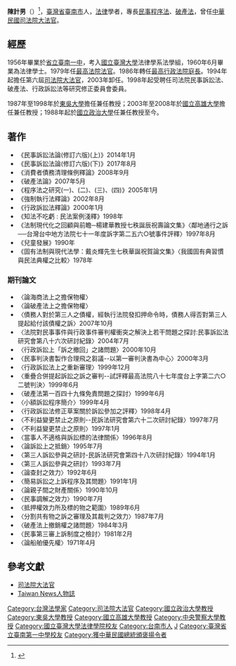 {{Infobox_officeholder
| name = 陳計男
| image name =
| width = 
| Sex = 男 
| now = {{ROC-TWN}}[[法學家|法學家]]
| period =
| Native place = 
| date of birth =  1937年8月28日
| date of death =  2019年1月26日
| party = 
| place of birth = {{TWN-JPN}}[[台南州|台南州]]
| place of death = 
| educate =
* 美國[[華盛頓大學_(西雅圖)|華盛頓州立大學（西雅圖）]]研究
* [[國立台灣大學|國立台灣大學]]法律學系法學組（1960年畢）
* [[臺灣省立臺南第一中學|臺灣省立臺南第一中學]]（1956年畢）
| past = 
* 司法官訓練所講座
* 司法人員研習所講座
* 高特考試典試委員
* 最高行政法院法官
* 最高法院法官
* 最高行政法院庭長
* 司法院大法官（第六屆）<br><span style="color: blue;">（1994年9月5日-2003年9月30日）</span>
* 司法院民事訴訟法、破產法、行政訴訟法等研究修正委員會委員
* 司法院顧問
* [[私立東吳大學|私立東吳大學]]兼任教授
* [[國立高雄大學|國立高雄大學]]兼任教授
* [[國立政治大學|國立政治大學]]兼任教授
* [[中央警察大學|中央警察大學]]法研所兼任教授
}}
'''陳計男'''（{{bd|1937年|8月28日|2019年|1月26日|catIdx=Chen}}）<ref>{{Cite web |url=https://www.judicial.gov.tw/jw9706/1938_main.html#8 |title=存档副本 |access-date=2019-02-11 |archive-date=2019-02-12 |archive-url=https://web.archive.org/web/20190212011049/https://www.judicial.gov.tw/jw9706/1938_main.html#8 |dead-url=no }}</ref>，[[臺灣省|臺灣省]][[臺南市|臺南市]]人，[[法律|法律]]學者，專長[[民事訴訟法|民事]][[程序法|程序法]]、[[破產法|破產法]]，曾任[[中華民國|中華民國]][[司法院大法官|司法院大法官]]。

==經歷==
1956年畢業於[[省立臺南一中|省立臺南一中]]，考入[[國立臺灣大學|國立臺灣大學]]法律學系法學組，1960年6月畢業為法律學士。1979年任[[最高法院|最高法院]][[法官|法官]]。1986年轉任[[最高行政法院|最高行政法院]][[庭長|庭長]]。1994年起擔任第六屆[[司法院大法官|司法院大法官]]，2003年卸任。1998年起受聘任司法院民事訴訟法、破產法、行政訴訟法等研究修正委員會委員。

1987年至1998年於[[東吳大學_(台灣)|東吳大學]]擔任兼任教授；2003年至2008年於[[國立高雄大學|國立高雄大學]]擔任兼任教授；1988年起於[[國立政治大學|國立政治大學]]任兼任教授至今。
　　　　　　　　　

==著作==
*《民事訴訟法論(修訂六版)(上)》2014年1月
*《民事訴訟法論(修訂六版)(下)》2017年8月
*《消費者債務清理條例釋論》2008年9月
*《破產法論》2007年5月
*《程序法之研究(一)、(二)、(三)、(四)》2005年1月
*《強制執行法釋論》2002年8月
*《行政訴訟法釋論》2000年1月
*《知法不吃虧 : 民法案例淺釋》1998年
*《法制現代化之回顧與前瞻─楊建華教授七秩誕辰祝壽論文集》〈鄰地通行之訴──台灣台中地方法院七十一年度訴字第二五六○號事件評釋〉1997年8月
*《兒童發展》1990年
*《固有法制與現代法學：戴炎輝先生七秩華誕祝賀論文集》〈我國固有典習慣與民法典權之比較〉1978年
===期刊論文===
*〈論海商法上之擔保物權〉
*〈論破產法上之擔保物權〉
*〈債務人對於第三人之債權，經執行法院發扣押命令時，債務人得否對第三人提起給付該債權之訴〉2007年10月  
*〈法院對民事事件與行政事件審判權衝突之解決上若干問題之探討:民事訴訟法研究會第八十六次研討紀錄〉2004年7月  
*〈行政訴訟上「訴之撤回」之諸問題〉2000年10月  
*〈民事判決書製作合理飛之芻議--以第一審判決書為中心〉2000年3月  
*〈行政訴訟法上之重新審理〉1999年12月  
*〈重疊合併提起訴訟之訴之審判--試評釋最高法院八十七年度台上字第二六○二號判決〉1999年6月  
*〈破產法第一百四十九條免責問題之探討〉1999年6月
*〈小額訴訟程序簡介〉1999年4月  
*〈行政訴訟法修正草案關於訴訟參加之評釋〉1998年4月  
*〈不利益變更禁止之原則--民訴法研究會第六十二次研討紀錄〉1997年7月  
*〈不利益變更禁止之原則〉1997年1月
*〈當事人不適格與訴訟標的法律關係〉1996年8月  
*〈論訴訟上之抵銷〉1995年7月  
*〈第三人訴訟參與之研討-民訴法研究會第四十八次研討紀錄〉1994年1月  
*〈第三人訴訟參與之研討〉1993年7月  
*〈論查封之效力〉1992年6月  
*〈簡易訴訟之上訴程序及其問題〉1991年1月  
*〈論親子間之財產關係〉1990年10月  
*〈民事調解之效力〉1990年7月  
*〈抵押權效力所及標的物之範圍〉1989年6月  
*〈分割共有物之訴之審理及其裁判之效力〉1987年7月
*〈破產法上撤銷權之諸問題〉1984年3月  
*〈民事第三審上訴制度之檢討〉1981年2月  
*〈論船舶優先權〉1971年4月

==參考文獻==
<div class="references-small">
<references></references>
</div>
*[http://210.69.124.205/constitutionalcourt/p01_04.asp 司法院大法官] {{Wayback|url=http://210.69.124.205/constitutionalcourt/p01_04.asp |date=20101114020458 }}
*[https://web.archive.org/web/20160305013847/http://www.taiwannews.com.tw/who/index.php?view=128&category=11&lang=tc Taiwan News人物誌]

{{中華民國歷屆司法院大法官列表}}
{{DEFAULTSORT:C陳}}
[[Category:台灣法學家|Category:台灣法學家]]
[[Category:司法院大法官|Category:司法院大法官]]
[[Category:國立政治大學教授|Category:國立政治大學教授]]
[[Category:東吳大學教授|Category:東吳大學教授]]
[[Category:國立高雄大學教授|Category:國立高雄大學教授]]
[[Category:中央警察大學教授|Category:中央警察大學教授]]
[[Category:國立臺灣大學法律學院校友|Category:國立臺灣大學法律學院校友]]
[[Category:台南市人|Category:台南市人]]
[[Category:陳姓|J]]
[[Category:臺灣省立臺南第一中學校友|Category:臺灣省立臺南第一中學校友]]
[[Category:獲中華民國總統頒褒揚令者|Category:獲中華民國總統頒褒揚令者]]
